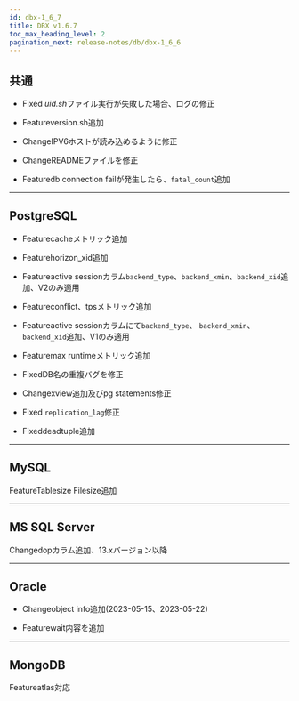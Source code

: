 ```yaml
---
id: dbx-1_6_7
title: DBX v1.6.7
toc_max_heading_level: 2
pagination_next: release-notes/db/dbx-1_6_6
---
```


## 共通

-   <Status>Fixed</Status> <em>uid.sh</em>ファイル実行が失敗した場合、ログの修正

-   <Status>Feature</Status>version.sh追加

-   <Status>Change</Status>IPV6ホストが読み込めるように修正

-   <Status>Change</Status>READMEファイルを修正

-   <Status>Feature</Status>db connection failが発生したら、<code>fatal_count</code>追加

* * *

## PostgreSQL

-   <Status>Feature</Status>cacheメトリック追加

-   <Status>Feature</Status>horizon_xid追加

-   <Status>Feature</Status>active sessionカラム<code>backend_type</code>、<code>backend_xmin</code>、<code>backend_xid</code>追加、V2のみ適用

-   <Status>Feature</Status>conflict、tpsメトリック追加

-   <Status>Feature</Status>active sessionカラムにて<code>backend_type</code>、 <code>backend_xmin</code>、<code>backend_xid</code>追加、V1のみ適用

-   <Status>Feature</Status>max runtimeメトリック追加

-   <Status>Fixed</Status>DB名の重複バグを修正

-   <Status>Change</Status>xview追加及びpg statements修正

-   <Status>Fixed</Status> <code>replication_lag</code>修正

-   <Status>Fixed</Status>deadtuple追加

* * *

## MySQL

<p><Status>Feature</Status>Tablesize Filesize追加</p>

* * *

## MS SQL Server

<p><Status>Change</Status>dopカラム追加、13.xバージョン以降</p>

* * *

## Oracle

-   <Status>Change</Status>object info追加(2023-05-15、2023-05-22)

-   <Status>Feature</Status>wait内容を追加

* * *

## MongoDB

<p><Status>Feature</Status>atlas対応</p>

